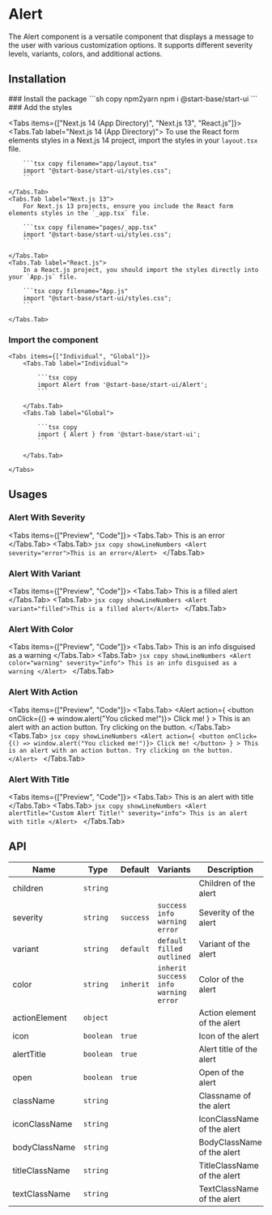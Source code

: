 
# Alert

The Alert component is a versatile component that displays a message to the user with various customization options. It supports different severity levels, variants, colors, and additional actions.

## Installation

<Steps>
### Install the package
```sh copy npm2yarn
npm i @start-base/start-ui
```
### Add the styles

<Tabs items={["Next.js 14 (App Directory)", "Next.js 13", "React.js"]}>
    <Tabs.Tab label="Next.js 14 (App Directory)">
        To use the React form elements styles in a Next.js 14 project, import the styles in your `layout.tsx` file.

        ```tsx copy filename="app/layout.tsx"
        import "@start-base/start-ui/styles.css";
        ```

    </Tabs.Tab>
    <Tabs.Tab label="Next.js 13">
        For Next.js 13 projects, ensure you include the React form elements styles in the `_app.tsx` file.

        ```tsx copy filename="pages/_app.tsx"
        import "@start-base/start-ui/styles.css";
        ```

    </Tabs.Tab>
    <Tabs.Tab label="React.js">
        In a React.js project, you should import the styles directly into your `App.js` file.

        ```tsx copy filename="App.js"
        import "@start-base/start-ui/styles.css";
        ```

    </Tabs.Tab>

</Tabs>

### Import the component

    <Tabs items={["Individual", "Global"]}>
        <Tabs.Tab label="Individual">

            ```tsx copy
            import Alert from '@start-base/start-ui/Alert';
            ```

        </Tabs.Tab>
        <Tabs.Tab label="Global">

            ```tsx copy
            import { Alert } from '@start-base/start-ui';
            ```

        </Tabs.Tab>

    </Tabs>

</Steps>

## Usages

### Alert With Severity

<Tabs items={["Preview", "Code"]}>
  <Tabs.Tab>
    <Preview>
      <Alert severity="error">This is an error</Alert>
    </Preview>
  </Tabs.Tab>
  <Tabs.Tab>
    ```jsx copy showLineNumbers
    <Alert severity="error">This is an error</Alert>
    ```
  </Tabs.Tab>
</Tabs>

### Alert With Variant

<Tabs items={["Preview", "Code"]}>
  <Tabs.Tab>
    <Preview>
      <Alert variant="filled">This is a filled alert</Alert>
    </Preview>
  </Tabs.Tab>
  <Tabs.Tab>
    ```jsx copy showLineNumbers
    <Alert variant="filled">This is a filled alert</Alert>
    ```
  </Tabs.Tab>
</Tabs>

### Alert With Color

<Tabs items={["Preview", "Code"]}>
  <Tabs.Tab>
    <Preview>
      <Alert color="warning" severity="info">
        This is an info disguised as a warning
      </Alert>
    </Preview>
  </Tabs.Tab>
  <Tabs.Tab>
    ```jsx copy showLineNumbers
    <Alert color="warning" severity="info">
      This is an info disguised as a warning
    </Alert>
    ```
  </Tabs.Tab>
</Tabs>

### Alert With Action

<Tabs items={["Preview", "Code"]}>
  <Tabs.Tab>
    <Preview>
      <Alert
        action={
          <button onClick={() => window.alert("You clicked me!")}>
            Click me!
          </button>
        }
      >
        This is an alert with an action button. Try clicking on the button.
      </Alert>
    </Preview>
  </Tabs.Tab>
  <Tabs.Tab>
    ```jsx copy showLineNumbers
    <Alert
      action={
        <button onClick={() => window.alert("You clicked me!")}>
          Click me!
        </button>
      }
    >
      This is an alert with an action button. Try clicking on the button.
    </Alert>
    ```
  </Tabs.Tab>
</Tabs>

### Alert With Title

<Tabs items={["Preview", "Code"]}>
  <Tabs.Tab>
    <Preview>
      <Alert alertTitle="Custom Alert Title!" severity="info">
        This is an alert with title
      </Alert>
    </Preview>
  </Tabs.Tab>
  <Tabs.Tab>
    ```jsx copy showLineNumbers
    <Alert alertTitle="Custom Alert Title!" severity="info">
      This is an alert with title
    </Alert>
    ```
  </Tabs.Tab>
</Tabs>

## API

| Name           | Type      | Default   | Variants                                     | Description                 |
| -------------- | --------- | --------- | -------------------------------------------- | --------------------------- |
| children       | `string`  |           |                                              | Children of the alert       |
| severity       | `string`  | `success` | `success` `info` `warning` `error`           | Severity of the alert       |
| variant        | `string`  | `default` | `default` `filled` `outlined`                | Variant of the alert        |
| color          | `string`  | `inherit` | `inherit` `success` `info` `warning` `error` | Color of the alert          |
| actionElement  | `object`  |           |                                              | Action element of the alert |
| icon           | `boolean` | `true`    |                                              | Icon of the alert           |
| alertTitle     | `boolean` | `true`    |                                              | Alert title of the alert    |
| open           | `boolean` | `true`    |                                              | Open of the alert           |
| className      | `string`  |           |                                              | Classname of the alert      |
| iconClassName  | `string`  |           |                                              | IconClassName of the alert  |
| bodyClassName  | `string`  |           |                                              | BodyClassName of the alert  |
| titleClassName | `string`  |           |                                              | TitleClassName of the alert |
| textClassName  | `string`  |           |                                              | TextClassName of the alert  |
